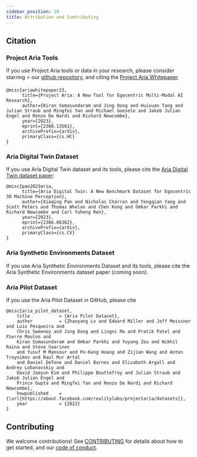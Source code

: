 ```yaml
---
sidebar_position: 10
title: Attribution and Contributing
---
```


## Citation

### Project Aria Tools

If you use Project Aria tools or data in your research, please consider starring ⭐ our [github repository](https://github.com/facebookresearch/projectaria_tools),
and citing the [Project Aria Whitepaper](https://arxiv.org/abs/2308.13561).

```
@misc{ariawhitepaper23,
      title={Project Aria: A New Tool for Egocentric Multi-Modal AI Research},
      author={Kiran Somasundaram and Jing Dong and Huixuan Tang and Julian Straub and Mingfei Yan and Michael Goesele and Jakob Julian Engel and Renzo De Nardi and Richard Newcombe},
      year={2023},
      eprint={2308.13561},
      archivePrefix={arXiv},
      primaryClass={cs.HC}
}
```


### Aria Digital Twin Dataset
If you use Aria Digital Twin dataset and its tools, please cite the [Aria Digital Twin dataset paper](https://arxiv.org/abs/2306.06362):

```
@misc{pan2023aria,
      title={Aria Digital Twin: A New Benchmark Dataset for Egocentric 3D Machine Perception},
      author={Xiaqing Pan and Nicholas Charron and Yongqian Yang and Scott Peters and Thomas Whelan and Chen Kong and Omkar Parkhi and Richard Newcombe and Carl Yuheng Ren},
      year={2023},
      eprint={2306.06362},
      archivePrefix={arXiv},
      primaryClass={cs.CV}
}
```

### Aria Synthetic Environments Dataset
If you use Aria Synthetic Environments Dataset and its tools, please cite the Aria Synthetic Environments dataset paper (coming soon).

### Aria Pilot Dataset
If you use the Aria Pilot Dataset in GitHub, please cite

```
@misc{aria_pilot_dataset,
    title           = {Aria Pilot Dataset},
    author          = {Zhaoyang Lv and Edward Miller and Jeff Meissner and Luis Pesqueira and
    Chris Sweeney and Jing Dong and Lingni Ma and Pratik Patel and Pierre Moulon and
    Kiran Somasundaram and Omkar Parkhi and Yuyang Zou and Nikhil Raina and Steve Saarinen
    and Yusuf M Mansour and Po-Kang Huang and Zijian Wang and Anton Troynikov and Raul Mur Artal
    and Daniel DeTone and Daniel Barnes and Elizabeth Argall and Andrey Lobanovskiy and
    David Jaeyun Kim and Philippe Bouttefroy and Julian Straub and Jakob Julian Engel and
    Prince Gupta and Mingfei Yan and Renzo De Nardi and Richard Newcombe},
    howpublished    = {\url{https://about.facebook.com/realitylabs/projectaria/datasets}},
    year            = {2022}
}
```

## Contributing

We welcome contributions! See [CONTRIBUTING](https://github.com/facebookresearch/projectaria_tools/blob/main/.github/CONTRIBUTING.md) for details about how to get started, and our [code of conduct](https://github.com/facebookresearch/projectaria_tools/blob/main/.github/CODE_OF_CONDUCT.md).
